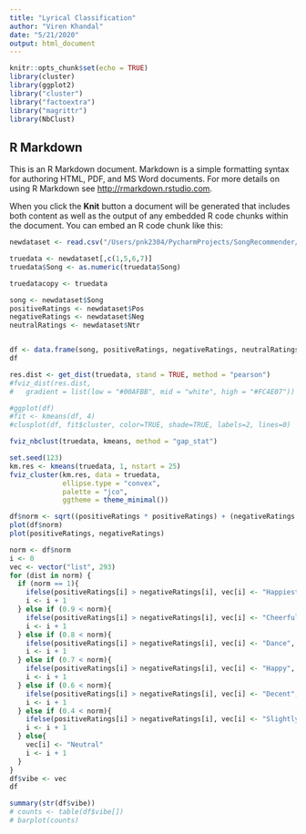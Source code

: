 ```yaml
---
title: "Lyrical Classification"
author: "Viren Khandal"
date: "5/21/2020"
output: html_document
---
```


```r
knitr::opts_chunk$set(echo = TRUE)
library(cluster)
library(ggplot2)
library("cluster")
library("factoextra")
library("magrittr")
library(NbClust)
```

## R Markdown

This is an R Markdown document. Markdown is a simple formatting syntax for authoring HTML, PDF, and MS Word documents. For more details on using R Markdown see <http://rmarkdown.rstudio.com>.

When you click the **Knit** button a document will be generated that includes both content as well as the output of any embedded R code chunks within the document. You can embed an R code chunk like this:

```r
newdataset <- read.csv("/Users/pnk2304/PycharmProjects/SongRecommender/Mining/SongRecommender/analyzed.csv", TRUE)

truedata <- newdataset[,c(1,5,6,7)]
truedata$Song <- as.numeric(truedata$Song)

truedatacopy <- truedata
```

```r
song <- newdataset$Song
positiveRatings <- newdataset$Pos
negativeRatings <- newdataset$Neg
neutralRatings <- newdataset$Ntr


df <- data.frame(song, positiveRatings, negativeRatings, neutralRatings)
df

res.dist <- get_dist(truedata, stand = TRUE, method = "pearson")
#fviz_dist(res.dist, 
#   gradient = list(low = "#00AFBB", mid = "white", high = "#FC4E07"))

#ggplot(df)
#fit <- kmeans(df, 4)
#clusplot(df, fit$cluster, color=TRUE, shade=TRUE, labels=2, lines=0)
```

```r
fviz_nbclust(truedata, kmeans, method = "gap_stat")
```

```r
set.seed(123)
km.res <- kmeans(truedata, 1, nstart = 25)
fviz_cluster(km.res, data = truedata,
             ellipse.type = "convex",
             palette = "jco",
             ggtheme = theme_minimal())
```

```r
df$norm <- sqrt((positiveRatings * positiveRatings) + (negativeRatings * negativeRatings))
plot(df$norm)
plot(positiveRatings, negativeRatings)
```

```r
norm <- df$norm
i <- 0
vec <- vector("list", 293)
for (dist in norm) {
  if (norm == 1){
    ifelse(positiveRatings[i] > negativeRatings[i], vec[i] <- "Happiest", vec[i] <- "Saddest")
    i <- i + 1
  } else if (0.9 < norm){
    ifelse(positiveRatings[i] > negativeRatings[i], vec[i] <- "Cheerful", vec[i] <- "Depressing")
    i <- i + 1
  } else if (0.8 < norm){
    ifelse(positiveRatings[i] > negativeRatings[i], vec[i] <- "Dance", vec[i] <- "Simp")
    i <- i + 1
  } else if (0.7 < norm){
    ifelse(positiveRatings[i] > negativeRatings[i], vec[i] <- "Happy", vec[i] <- "Rainy Day")
    i <- i + 1
  } else if (0.6 < norm){
    ifelse(positiveRatings[i] > negativeRatings[i], vec[i] <- "Decent", vec[i] <- "Sad")
    i <- i + 1
  } else if (0.4 < norm){
    ifelse(positiveRatings[i] > negativeRatings[i], vec[i] <- "Slightly Happy", vec[i] <- "Slightly Sad")
    i <- i + 1
  } else{
    vec[i] <- "Neutral"
    i <- i + 1
  }
}
df$vibe <- vec
df
```

```r
summary(str(df$vibe))
# counts <- table(df$vibe[])
# barplot(counts)
```













